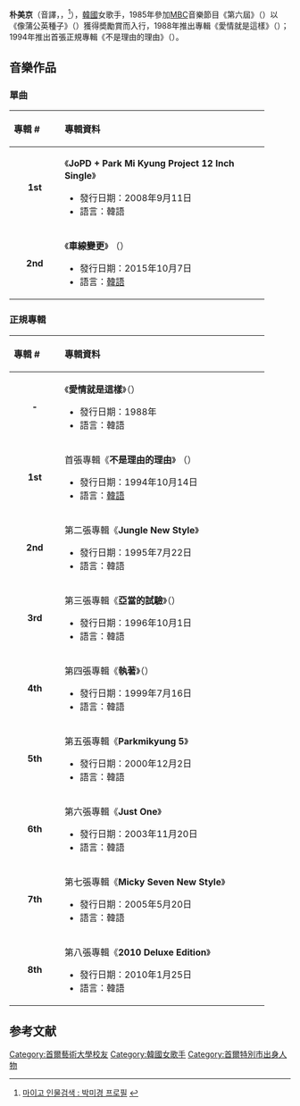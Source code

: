 {{多個問題|
{{Expand|time=2015-10-20T15:15:49+00:00}}
{{请求翻译|time=2015-10-20T15:15:49+00:00}}
}}
{{藝人
| 姓名 = 朴美京
| 類型 = 女歌手
| 圖片 = Park_Mi-Kyung.jpg
| 圖片尺寸 = 
| 圖片簡介 =
| 外文名 = 박미경
| 外文 = ko
| 羅馬拼音 = Park Mi Kyung
| 國籍 = {{KOR}}
| 出生日期 = {{birth date and age|1965|11|22}}
| 出生地點 = {{KOR}}[[首爾|首爾]]
| 職業 = [[歌手|歌手]]
| 語言 = [[韓語|韓語]]
| 配偶 = Troy Armado（{{lang|ko|트로이 알마도}}）
| 教育程度 = 
| 音樂類型 = [[韓國流行音樂|K-pop]]
| 出道作   = 《像蒲公英種子》（{{lang|ko|민들레 홀씨 되어}}）
| 代表作   = 《不是理由的理由》（{{lang-ko|이유같지 않은 이유}}）
| 活躍年代 = 1985年至今
| 唱片公司 = 
| 經紀公司 = The Line娛樂
| 網站 = 
| 相關團體 =
}}
{{Korean
|title= 朴美京
| hangul = 박미경
| rr     = Bak Mi-gyeong
| mr     = Pak Mi-kyŏng
}}

'''朴美京'''（音譯，{{lang-ko|박미경}}，{{bd|1965年|11月22日|catIdx=P}}<ref>[http://people.mygo.co.kr/people.php?cmd=view&pp_no=10909 마이고 인물검색 : 박미경 프로필] {{webarchive|url=https://web.archive.org/web/20160314145000/http://people.mygo.co.kr/people.php?cmd=view&pp_no=10909 |date=2016-03-14 }}</ref>），[[韓國|韓國]]女歌手，1985年參加[[MBC|MBC]]音樂節目《第六屆{{link-ko|MBC江邊歌謠祭|MBC 강변가요제}}》（{{lang-ko|MBC 강변가요제}}）以《像蒲公英種子》（{{lang-ko|민들레 홀씨 되어}}）獲得奬勵賞而入行，1988年推出專輯《愛情就是這樣》（{{lang-ko|사랑이 그런것 처럼}}）；1994年推出首張正規專輯《不是理由的理由》（{{lang-ko|이유같지 않은 이유}}）。

== 音樂作品 ==
=== 單曲 ===
{| class="wikitable"
!align="left" width="75px"| 專輯 #
!align="left" width="350px"| 專輯資料
|- bgcolor="#FFFFFF"
|align="center"|'''1st'''
|align="left"| 《'''JoPD + Park Mi Kyung Project 12 Inch Single'''》
* 發行日期：2008年9月11日
* 語言：韓語
|- bgcolor="#F0F8FF"
|align="center"|'''2nd'''
|align="left"| 《'''車線變更'''》 （{{lang|ko|차선변경}}）
* 發行日期：2015年10月7日
* 語言：[[韓語|韓語]]
|}

=== 正規專輯 ===
{| class="wikitable"
!align="left" width="75px"| 專輯 #
!align="left" width="350px"| 專輯資料
|- bgcolor="#FFFFFF"
|align="center"|'''-'''
|align="left"| 《'''愛情就是這樣'''》（{{lang|ko|사랑이 그런것 처럼}}）
* 發行日期：1988年
* 語言：韓語
|- bgcolor="#F0F8FF"
|align="center"|'''1st'''
|align="left"| 首張專輯《'''不是理由的理由'''》 （{{lang|ko|이유같지 않은 이유}}）
* 發行日期：1994年10月14日
* 語言：[[韓語|韓語]]
|- bgcolor="#FFFFFF"
|align="center"|'''2nd'''
|align="left"| 第二張專輯《'''Jungle New Style'''》
* 發行日期：1995年7月22日
* 語言：韓語
|- bgcolor="#F0F8FF"
|align="center"|'''3rd'''
|align="left"| 第三張專輯《'''亞當的試驗'''》（{{lang|ko|아담의 심리}}）
* 發行日期：1996年10月1日
* 語言：韓語
|- bgcolor="#FFFFFF"
|align="center"|'''4th'''
|align="left"|第四張專輯《'''執著'''》（{{lang|ko|집착}}）
* 發行日期：1999年7月16日
* 語言：韓語
|- bgcolor="#F0F8FF"
|align="center"|'''5th'''
|align="left"|第五張專輯《'''Parkmikyung 5'''》
* 發行日期：2000年12月2日
* 語言：韓語
|- bgcolor="#FFFFFF"
|align="center"|'''6th'''
|align="left"|第六張專輯《'''Just One'''》
* 發行日期：2003年11月20日
* 語言：韓語
|- bgcolor="#F0F8FF"
|align="center"|'''7th'''
|align="left"|第七張專輯《'''Micky Seven New Style'''》
* 發行日期：2005年5月20日
* 語言：韓語
|- bgcolor="#FFFFFF"
|align="center"|'''8th'''
|align="left"|第八張專輯《'''2010 Deluxe Edition'''》
* 發行日期：2010年1月25日
* 語言：韓語
|}

== 参考文献 ==
{{reflist}}
{{Fantastic Duo 2}}
{{DEFAULTSORT:P}}
[[Category:首爾藝術大學校友|Category:首爾藝術大學校友]]
[[Category:韓國女歌手|Category:韓國女歌手]]
[[Category:首爾特別市出身人物|Category:首爾特別市出身人物]]